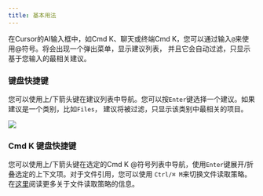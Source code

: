 ```yaml
---
title: 基本用法
---
```


在Cursor的AI输入框中，如Cmd K、聊天或终端Cmd K，您可以通过输入`@`来使用@符号。将会出现一个弹出菜单，显示建议列表，
并且它会自动过滤，只显示基于您输入的最相关建议。

### 键盘快捷键

您可以使用上/下箭头键在建议列表中导航。您可以按`Enter`键选择一个建议。如果建议是一个类别，比如`Files`，
建议将被过滤，只显示该类别中最相关的项目。

<Frame>
<img src="/images/context/@-symbols-basics.png" />
</Frame>

### Cmd K 键盘快捷键

您可以使用上/下箭头键在选定的Cmd K @符号列表中导航，使用`Enter`键展开/折叠选定的上下文项。对于文件引用，您可以使用
`Ctrl/⌘ M`来切换文件读取策略。在[这里](/context/@-symbols/@-files#cmd-k-chunking-strategy)阅读更多关于文件读取策略的信息。
